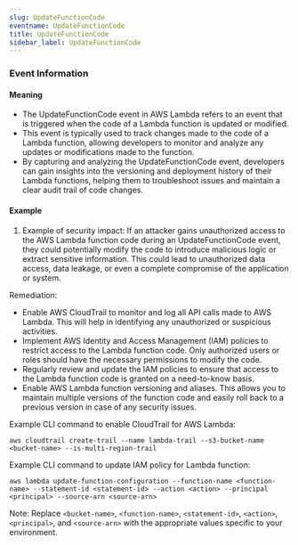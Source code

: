 ```yaml
--- 
slug: UpdateFunctionCode
eventname: UpdateFunctionCode
title: UpdateFunctionCode
sidebar_label: UpdateFunctionCode
---
```

                       
### Event Information

#### Meaning

- The UpdateFunctionCode event in AWS Lambda refers to an event that is triggered when the code of a Lambda function is updated or modified.
- This event is typically used to track changes made to the code of a Lambda function, allowing developers to monitor and analyze any updates or modifications made to the function.
- By capturing and analyzing the UpdateFunctionCode event, developers can gain insights into the versioning and deployment history of their Lambda functions, helping them to troubleshoot issues and maintain a clear audit trail of code changes.

#### Example

1. Example of security impact: If an attacker gains unauthorized access to the AWS Lambda function code during an UpdateFunctionCode event, they could potentially modify the code to introduce malicious logic or extract sensitive information. This could lead to unauthorized data access, data leakage, or even a complete compromise of the application or system.

Remediation:
- Enable AWS CloudTrail to monitor and log all API calls made to AWS Lambda. This will help in identifying any unauthorized or suspicious activities.
- Implement AWS Identity and Access Management (IAM) policies to restrict access to the Lambda function code. Only authorized users or roles should have the necessary permissions to modify the code.
- Regularly review and update the IAM policies to ensure that access to the Lambda function code is granted on a need-to-know basis.
- Enable AWS Lambda function versioning and aliases. This allows you to maintain multiple versions of the function code and easily roll back to a previous version in case of any security issues.

Example CLI command to enable CloudTrail for AWS Lambda:
```
aws cloudtrail create-trail --name lambda-trail --s3-bucket-name <bucket-name> --is-multi-region-trail
```

Example CLI command to update IAM policy for Lambda function:
```
aws lambda update-function-configuration --function-name <function-name> --statement-id <statement-id> --action <action> --principal <principal> --source-arn <source-arn>
```

Note: Replace `<bucket-name>`, `<function-name>`, `<statement-id>`, `<action>`, `<principal>`, and `<source-arn>` with the appropriate values specific to your environment.


 